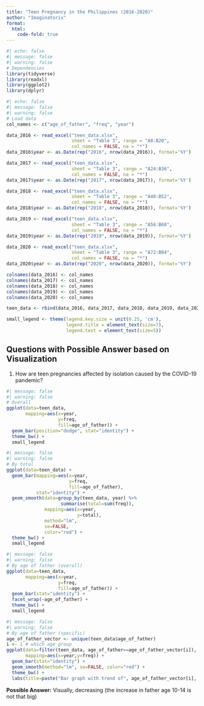 ```yaml
---
title: "Teen Pregnancy in the Philippines (2016-2020)"
author: "Imaginatorix"
format:
  html:
    code-fold: true
---
```


```r
#| echo: false
#| message: false
#| warning: false
# Dependencies
library(tidyverse)
library(readxl)
library(ggplot2)
library(dplyr)
```

```r
#| echo: false
#| message: false
#| warning: false
# Load data
col_names <- c("age_of_father", "freq", "year")

data_2016 <- read_excel("teen_data.xlsx", 
                        sheet = "Table 3", range = "A8:B20", 
                        col_names = FALSE, na = "*")
data_2016$year <- as.Date(rep("2016", nrow(data_2016)), format='%Y')

data_2017 <- read_excel("teen_data.xlsx", 
                        sheet = "Table 3", range = "A24:B36", 
                        col_names = FALSE, na = "*")
data_2017$year <- as.Date(rep("2017", nrow(data_2017)), format='%Y')

data_2018 <- read_excel("teen_data.xlsx", 
                        sheet = "Table 3", range = "A40:B52", 
                        col_names = FALSE, na = "*")
data_2018$year <- as.Date(rep("2018", nrow(data_2018)), format='%Y')

data_2019 <- read_excel("teen_data.xlsx", 
                        sheet = "Table 3", range = "A56:B68", 
                        col_names = FALSE, na = "*")
data_2019$year <- as.Date(rep("2019", nrow(data_2019)), format='%Y')

data_2020 <- read_excel("teen_data.xlsx", 
                        sheet = "Table 3", range = "A72:B84", 
                        col_names = FALSE, na = "*")
data_2020$year <- as.Date(rep("2020", nrow(data_2020)), format='%Y')

colnames(data_2016) <- col_names
colnames(data_2017) <- col_names
colnames(data_2018) <- col_names
colnames(data_2019) <- col_names
colnames(data_2020) <- col_names

teen_data <- rbind(data_2016, data_2017, data_2018, data_2019, data_2020)

small_legend <- theme(legend.key.size = unit(0.25, 'cm'),
                      legend.title = element_text(size=7),
                      legend.text = element_text(size=5))
```


## Questions with Possible Answer based on Visualization

(1) How are teen pregnancies affected by isolation caused by the COVID-19 pandemic?

```r
#| message: false
#| warning: false
# Overall
ggplot(data=teen_data,
       mapping=aes(x=year,
                   y=freq,
                   fill=age_of_father)) + 
  geom_bar(position="dodge", stat="identity") +
  theme_bw() +
  small_legend
```

```r
#| message: false
#| warning: false
# By total
ggplot(data=teen_data) +
  geom_bar(mapping=aes(x=year,
                       y=freq,
                       fill=age_of_father),
           stat="identity") +
  geom_smooth(data=group_by(teen_data, year) %>%
                    summarise(total=sum(freq)),
              mapping=aes(x=year,
                          y=total),
              method="lm",
              se=FALSE,
              color="red") +
  theme_bw() +
  small_legend
```

```r
#| message: false
#| warning: false
# By age of father (overall)
ggplot(data=teen_data,
       mapping=aes(x=year,
                   y=freq,
                   fill=age_of_father)) + 
  geom_bar(stat="identity") +
  facet_wrap(~age_of_father) +
  theme_bw() +
  small_legend
```

```r
#| message: false
#| warning: false
# By age of father (specific)
age_of_father_vector <- unique(teen_data$age_of_father)
i <- 1 # which age group
ggplot(data=filter(teen_data, age_of_father==age_of_father_vector[i]),
       mapping=aes(x=year,y=freq)) +
  geom_bar(stat="identity") +
  geom_smooth(method="lm", se=FALSE, color="red") +
  theme_bw() +
  labs(title=paste("Bar graph with trend of", age_of_father_vector[i], sep=" "))
```

**Possible Answer:** Visually, decreasing (the increase in father age 10-14 is not that big)

